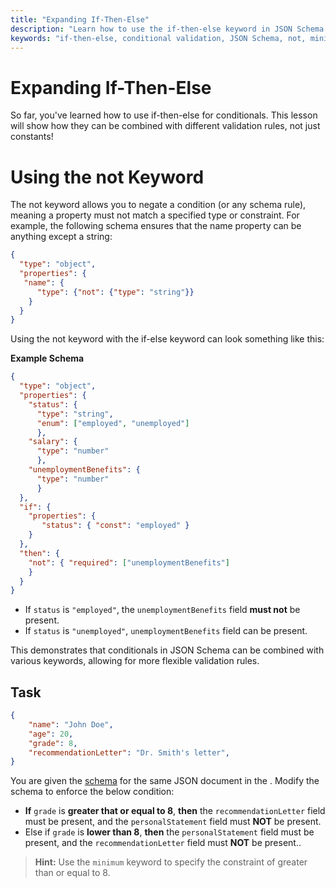 ```yaml
---
title: "Expanding If-Then-Else"
description: "Learn how to use the if-then-else keyword in JSON Schema to apply conditional validation using more than just constants."
keywords: "if-then-else, conditional validation, JSON Schema, not, minimum, subschema, keyword"
---
```


# Expanding If-Then-Else
So far, you've learned how to use if-then-else for conditionals. This lesson will show how they can be combined with different validation rules, not just constants!

# Using the not Keyword
The not keyword allows you to negate a condition (or any schema rule), meaning a property must not match a specified type or constraint. For example, the following schema ensures that the name property can be anything except a string:
```json
{
  "type": "object",
  "properties": {
   "name": {
      "type": {"not": {"type": "string"}}
    } 
  }
}
```

Using the not keyword with the if-else keyword can look something like this:

**Example Schema**
```json highlightLineStart={15} highlightLineEnd={23}
{
  "type": "object",
  "properties": {
    "status": { 
      "type": "string", 
      "enum": ["employed", "unemployed"] 
      },
    "salary": { 
      "type": "number" 
      },
    "unemploymentBenefits": { 
      "type": "number" 
      }
  },
  "if": { 
    "properties": {
       "status": { "const": "employed" } 
    } 
  },
  "then": { 
    "not": { "required": ["unemploymentBenefits"] 
    } 
  }
}
```
- If `status` is `"employed"`, the `unemploymentBenefits` field **must not** be present.  
- If `status` is `"unemployed"`, `unemploymentBenefits` field can be present.

This demonstrates that conditionals in JSON Schema can be combined with various keywords, allowing for more flexible validation rules.

## Task

```json 
{
    "name": "John Doe",
    "age": 20,
    "grade": 8,
    "recommendationLetter": "Dr. Smith's letter",   
}
```

You are given the [schema](https://json-schema.org/learn/glossary#schema) for the same JSON document in the <SideEditorLink/>. Modify the schema to enforce the below condition:

- **If** `grade` is **greater that or equal to 8**, **then** the `recommendationLetter` field must be present, and the `personalStatement` field must **NOT** be present.
- Else if `grade` is **lower than 8**, **then** the `personalStatement` field must be present, and the `recommendationLetter` field must **NOT** be present..

> **Hint:** Use the `minimum` keyword to specify the constraint of greater than or equal to 8.